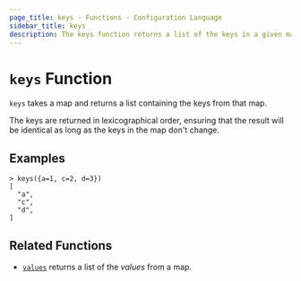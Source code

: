 ```yaml
---
page_title: keys - Functions - Configuration Language
sidebar_title: keys
description: The keys function returns a list of the keys in a given map.
---
```


# `keys` Function

`keys` takes a map and returns a list containing the keys from that map.

The keys are returned in lexicographical order, ensuring that the result will
be identical as long as the keys in the map don't change.

## Examples

```shell-session
> keys({a=1, c=2, d=3})
[
  "a",
  "c",
  "d",
]
```

## Related Functions

- [`values`](/docs/templates/hcl_templates/functions/collection/values) returns a list of the _values_ from a map.
